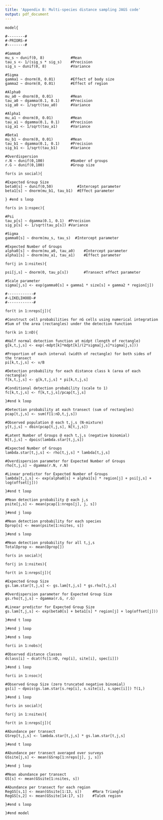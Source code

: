 ```yaml
---
title: 'Appendix B: Multi-species distance sampling JAGS code'
output: pdf_document
---
```



    model{
  
    #--------#
    #-PRIORS-#
    #--------#

    #Gamma0
    mu_s ~ dunif(0, 8)            #Mean
    tau_s <- 1/(sig_s * sig_s)    #Precision
    sig_s ~ dunif(0, 8)           #Variance

    #Sigma
    gamma1 ~ dnorm(0, 0.01)       #Effect of body size
    gamma2 ~ dnorm(0, 0.01)       #Effect of region
    
    #Alpha0
    mu_a0 ~ dnorm(0, 0.01)        #Mean
    tau_a0 ~ dgamma(0.1, 0.1)     #Precision
    sig_a0 <- 1/sqrt(tau_a0)      #Variance

    #Alpha1
    mu_a1 ~ dnorm(0, 0.01)        #Mean
    tau_a1 ~ dgamma(0.1, 0.1)     #Precision
    sig_a1 <- 1/sqrt(tau_a1)      #Variance

    #Beta1
    mu_b1 ~ dnorm(0, 0.01)        #Mean
    tau_b1 ~ dgamma(0.1, 0.1)     #Precision
    sig_b1 <- 1/sqrt(tau_b1)      #Variance

    #Overdispersion
    r.N ~ dunif(0,100)            #Number of groups
    r.G ~ dunif(0,100)            #Group size

    for(s in social){

    #Expected Group Size
    beta0[s] ~ dunif(0,50)           #Intercept parameter
    beta1[s] ~ dnorm(mu_b1, tau_b1)  #Effect parameter

    } #end s loop
    
    for(s in 1:nspec){

    #Psi
    tau_p[s] ~ dgamma(0.1, 0.1)  #Precision
    sig_p[s] <- 1/sqrt(tau_p[s]) #Variance
    
    #Sigma
    gamma0[s] ~ dnorm(mu_s, tau_s)  #Intercept parameter
    
    #Expected Number of Groups
    alpha0[s] ~ dnorm(mu_a0, tau_a0)    #Intercept parameter
    alpha1[s] ~ dnorm(mu_a1, tau_a1)    #Effect parameter

    for(j in 1:nsites){

    psi[j,s] ~ dnorm(0, tau_p[s])       #Transect effect parameter

    #Scale parameter
    sigma[j,s] <- exp(gamma0[s] + gamma1 * size[s] + gamma2 * region[j])

    #------------#
    #-LIKELIHOOD-#
    #------------#
    
    for(t in 1:nreps[j]){
    
    #Construct cell probabilities for nG cells using numerical integration
    #Sum of the area (rectangles) under the detection function

    for(k in 1:nD){
    
    #Half normal detection function at midpt (length of rectangle)
    g[k,t,j,s] <- exp(-mdpt[k]*mdpt[k]/(2*sigma[j,s]*sigma[j,s]))
    
    #Proportion of each interval (width of rectangle) for both sides of the transect
    pi[k,t,j,s] <- v/B
    
    #Detection probability for each distance class k (area of each rectangle)
    f[k,t,j,s] <- g[k,t,j,s] * pi[k,t,j,s]
    
    #Conditional detection probability (scale to 1)
    fc[k,t,j,s] <- f[k,t,j,s]/pcap[t,j,s]
    
    }#end k loop
    
    #Detection probability at each transect (sum of rectangles)
    pcap[t,j,s] <- sum(f[1:nD,t,j,s])
    
    #Observed population @ each t,j,s (N-mixture)
    y[t,j,s] ~ dbin(pcap[t,j,s], N[t,j,s])
    
    #Latent Number of Groups @ each t,j,s (negative binomial)
    N[t,j,s] ~ dpois(lambda.star[t,j,s])
    
    #Expected Number of Groups
    lambda.star[t,j,s] <- rho[t,j,s] * lambda[t,j,s]

    #Overdispersion parameter for Expected Number of Groups
    rho[t,j,s] ~ dgamma(r.N, r.N)

    #Linear predictor for Expected Number of Groups
    lambda[t,j,s] <- exp(alpha0[s] + alpha1[s] * region[j] + psi[j,s] + log(offset[j]))

    }#end t loop

    #Mean detection probability @ each j,s
    psite[j,s] <- mean(pcap[1:nreps[j], j, s])

    }#end j loop
    
    #Mean detection probability for each species
    Dprop[s] <- mean(psite[1:nsites, s])

    }#end s loop

    #Mean detection probability for all t,j,s
    TotalDprop <- mean(Dprop[])

    for(s in social){
    
    for(j in 1:nsites){
    
    for(t in 1:nreps[j]){
    
    #Expected Group Size
    gs.lam.star[t,j,s] <- gs.lam[t,j,s] * gs.rho[t,j,s]
    
    #Overdispersion parameter for Expected Group Size
    gs.rho[t,j,s] ~ dgamma(r.G, r.G)
    
    #Linear predictor for Expected Group Size
    gs.lam[t,j,s] <- exp(beta0[s] + beta1[s] * region[j] + log(offset[j])) 

    }#end t loop

    }#end j loop

    }#end s loop
    
    for(i in 1:nobs){
    
    #Observed distance classes
    dclass[i] ~ dcat(fc[1:nD, rep[i], site[i], spec[i]])

    }#end i loop

    for(i in 1:nsoc){

    #Observed Group Size (zero truncated negative binomial)
    gs[i] ~ dpois(gs.lam.star[s.rep[i], s.site[i], s.spec[i]]) T(1,)

    }#end i loop
    
    for(s in social){
    
    for(j in 1:nsites){
    
    for(t in 1:nreps[j]){

    #Abundance per transect
    GSrep[t,j,s] <- lambda.star[t,j,s] * gs.lam.star[t,j,s]
    
    }#end t loop
    
    #Abundance per transect averaged over surveys
    GSsite[j,s] <- mean(GSrep[1:nreps[j], j, s])
    
    }#end j loop
    
    #Mean abundance per transect
    GS[s] <- mean(GSsite[1:nsites, s])   

    #Abundance per transect for each region
    RegGS[s,1] <- mean(GSsite[1:13, s])     #Mara Triangle
    RegGS[s,2] <- mean(GSsite[14:17, s])    #Talek region
    
    }#end s loop
    
    }#end model